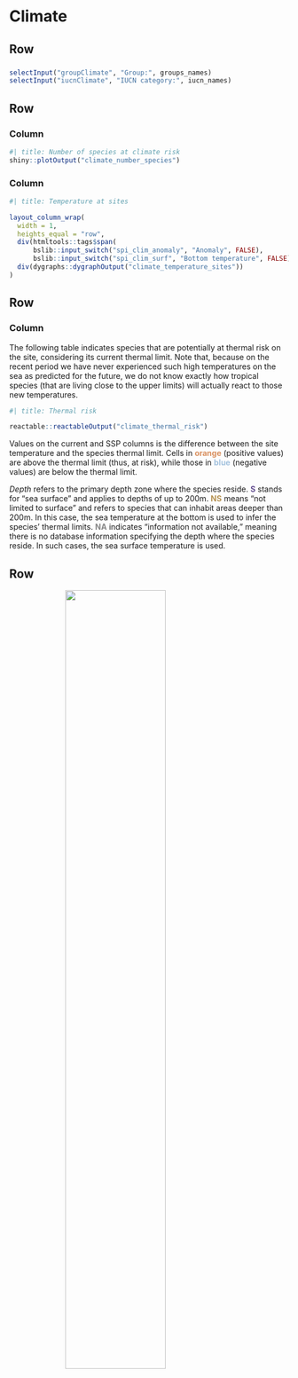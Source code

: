<!-- Orientation can be either columns or rows; each level 2 header becomes a card-->
# Climate {orientation="rows" scrolling="true"}

## Row   {.flow}

###
#### {.toolbar}
```r

selectInput("groupClimate", "Group:", groups_names)
selectInput("iucnClimate", "IUCN category:", iucn_names)

```

## Row {height="350px"}

### Column

```r
#| title: Number of species at climate risk
shiny::plotOutput("climate_number_species")
```

### Column

::: {.card title="Temperature at sites"}
```r
#| title: Temperature at sites

layout_column_wrap(
  width = 1,
  heights_equal = "row",
  div(htmltools::tags$span(
      bslib::input_switch("spi_clim_anomaly", "Anomaly", FALSE), 
      bslib::input_switch("spi_clim_surf", "Bottom temperature", FALSE)), id = "climate-sites-add-control"),
  div(dygraphs::dygraphOutput("climate_temperature_sites"))
)
```
:::

## Row {height="fit-content"}

### Column

::: {.callout-note appearance="simple" title="Attention" icon=false}
The following table indicates species that are potentially at thermal risk on the site, considering its current thermal limit. Note that, because on the recent period we have never experienced such high temperatures on the sea as predicted for the future, we do not know exactly how tropical species (that are living close to the upper limits) will actually react to those new temperatures.
:::

```r
#| title: Thermal risk

reactable::reactableOutput("climate_thermal_risk")
```

Values on the current and SSP columns is the difference between the site temperature and the species thermal limit. Cells in <span style="color: #d9905f; font-weight: bold;">orange</span> (positive values) are above the thermal limit (thus, at risk), while those in <span style="color: #a3c2de; font-weight: bold;">blue</span> (negative values) are below the thermal limit.

_Depth_ refers to the primary depth zone where the species reside. <span style="color: #675292; font-weight: bold;">S</span> stands for "sea surface" and applies to depths of up to 200m. <span style="color: #b69354; font-weight: bold;">NS</span>  means "not limited to surface" and refers to species that can inhabit areas deeper than 200m. In this case, the sea temperature at the bottom is used to infer the species' thermal limits. <span style="color: #868686; font-weight: bold;">NA</span> indicates "information not available," meaning there is no database information specifying the depth where the species reside. In such cases, the sea surface temperature is used.

## Row

::: {.card title="How this data is extracted?"}

<img src="images/examples/climate_data_example.jpg" style="display: block; margin-left: auto; margin-right: auto; width:60%">

:::